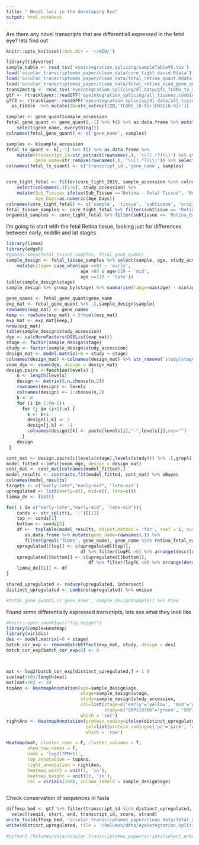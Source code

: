 ```yaml
---
title: " Novel loci in the developing Eye"
output: html_notebook
---
```



Are there any novel transcripts that are differentiall expressed in the fetal eye? lets find out 


```r
knitr::opts_knit$set(root.dir = '~/NIH/')
```


```r
library(tidyverse)
sample_table <- read_tsv('eyeintegration_splicing/sampleTableV6.tsv')
load('occular_transcriptomes_paper/clean_data/core_tight_david.Rdata')
load('occular_transcriptomes_paper/clean_data/fetal_retina_quant.Rdata') # i saved the quant as k
load('occular_transcriptomes_paper/clean_data/fetal_retina_eiad_gene_quant.Rdata')
tcons2mstrg <- read_tsv('eyeintegration_splicing/dl_data/gfc_TCONS_to_st_MSTRG.tsv.gz')
gtf <- rtracklayer::readGFF('eyeintegration_splicing/all_tissues.combined.gtf')
gff3 <- rtracklayer::readGFF('eyeintegration_splicing/dl_data/all_tissues.combined_transdecoderCDS.gff3.gz') %>% 
  as_tibble  %>% mutate(ID=str_extract(ID,'TCONS_[0-9]+|ENSG[0-9]+'))
```

```r
samples <- gene_quant$sample_accession
fetal_gene_quant <- gene_quant[,-1] %>% t() %>% as.data.frame %>% mutate(gene_name=rownames(.)) %>% 
    select(gene_name, everything())
colnames(fetal_gene_quant) <- c('gene_name', samples)

samples <- k$sample_accession
fetal_tx_quant <- k[,-1] %>% t() %>% as.data.frame %>%
    mutate(transcript_id=str_extract(rownames(.), '\\((.*?)\\)') %>% str_remove('\\(') %>% str_remove('\\)'), 
           gene_name=str_remove(rownames(.), '\\((.*?)\\)')) %>% select(transcript_id,gene_name, everything())
colnames(fetal_tx_quant) <- c('transcript_id','gene_name', samples)


core_tight_fetal <- filter(core_tight_2019, sample_accession %in% colnames(fetal_gene_quant)) %>% 
    select(colnames(.)[1:6], study_accession) %>%
    mutate(Sub_Tissue= ifelse(Sub_Tissue =="Retina - Fetal Tissue", 'Retina_Fetal.Tissue', 'Retina_Organoid'),
           Age_Days=as.numeric(Age_Days))
colnames(core_tight_fetal) <- c('sample', 'tissue', 'subtissue', 'origin', 'age', 'kept', 'study_accession')
fetal_tissue_samples <- core_tight_fetal %>% filter(subtissue == 'Retina_Fetal.Tissue', kept=='Kept') %>% arrange(age)
organoid_samples <- core_tight_fetal %>% filter(subtissue == 'Retina_Organoid', kept=='Kept') %>% arrange(age)
```


I'm going to start with the fetal Retina tissue, looking just for differences between early, middle and lat stages

```r
library(limma)
library(edgeR)
#gdata::keep(fetal_tissue_samples, fetal_gene_quant)
sample_design <- fetal_tissue_samples %>% select(sample, age, study_accession) %>%
    mutate(stage= case_when(age <=84 ~ 'early',
                            age >84 & age<119 ~ 'mid', 
                            age >=119 ~ 'late'))
table(sample_design$stage)
sample_design %>% group_by(stage) %>% summarise(range=max(age) - min(age))

gene_names <- fetal_gene_quant$gene_name
exp_mat <- fetal_gene_quant %>% .[,sample_design$sample] 
rownames(exp_mat) <- gene_names
keep <- rowSums(exp_mat) > 5*ncol(exp_mat)
exp_mat <- exp_mat[keep,]
nrow(exp_mat)
table(sample_design$study_accession)
dge <- calcNormFactors(DGEList(exp_mat))
stage <- factor(sample_design$stage)
study <- factor(sample_design$study_accession)
design_mat <- model.matrix(~0 + study + stage)
colnames(design_mat) <-colnames(design_mat) %>% str_remove('study|stage')
voom_dge <- voom(dge, design = design_mat)
design.pairs <-function(levels) {
    n <- length(levels)
    design <- matrix(0,n,choose(n,2))
    rownames(design) <- levels
    colnames(design) <- 1:choose(n,2)
    k <- 0
    for (i in 1:(n-1))
      for (j in (i+1):n) {
        k <- k+1
        design[i,k] <- 1
        design[j,k] <- -1
        colnames(design)[k] <- paste(levels[i],"-",levels[j],sep="")
      }
    design
 }

cont_mat <- design.pairs(c(levels(stage),levels(study))) %>% .[,grepl('early|mid|late', colnames(.))]
model_fitted <-lmFit(voom_dge, design = design_mat)
cont_mat <- cont_mat[colnames(model_fitted),]
model_results <- contrasts.fit(model_fitted, cont_mat) %>% eBayes
colnames(model_results)
targets <- c("early-late","early-mid", 'late-mid')
upregulated <- list(early=c(), mid=c(), late=c())
limma_de <- list()

for( i in c("early-late","early-mid", 'late-mid')){
    conds <- str_split(i, '-')[[1]]
    top <- conds[1]
    bottom <- conds[2]
    df <-  topTable(model_results, adjust.method = 'fdr', coef = i, number = 30000000, p.value = .05) %>% 
       as.data.frame %>% mutate(gene_name=rownames(.)) %>% 
       filter(grepl('TCONS', gene_name), gene_name %in% retina_fetal_exp)
    upregulated[[top]] <- c(upregulated[[top]],
                            df %>% filter(logFC >0) %>% arrange(desc(logFC)) %>%  pull(gene_name))
    upregulated[[bottom]] <- c(upregulated[[bottom]], 
                               df %>% filter(logFC <0) %>% arrange(desc(abs(logFC))) %>% pull(gene_name) )
    limma_de[[i]] <- df
}

shared_upregulated <- reduce(upregulated, intersect)  
distinct_upregulated <- combine(upregulated) %>% unique 

#fetal_gene_quant[,c('gene_name', sample_design$sample)] %>% View

```

Found some differentially expressed transcripts, lets see what they look like

```r
#knitr::opts_chunk$get("fig.height")
library(ComplexHeatmap)
library(viridis)
des <- model.matrix(~0 + stage)
batch_cor_exp <- removeBatchEffect(exp_mat, study, design = des)
batch_cor_exp[batch_cor_exp<0] <- 0



mat <- log2(batch_cor_exp[distinct_upregulated,] + 1 )
sum(mat>10)/length(mat)
mat[mat>10] <- 10
topAno <- HeatmapAnnotation(age=sample_design$age, 
                            stage=sample_design$stage, 
                            study=sample_design$study_accession,
                            col=list(stage=c('early'='yellow', 'mid'='orange', 'late'='red'),
                                     study=c("SRP119766"='green', "SRP105756"='purple', "SRP090040"='blue')),
                            which = 'col')
rightAno <- HeatmapAnnotation(protein_coding=ifelse(distinct_upregulated %in% gff3$ID, 'pc', 'nc'),
                              col=list(protein_coding=c('pc'='pink', 'nc'='white')),
                              which = 'row')

Heatmap(mat, cluster_rows = F, cluster_columns = T, 
        show_row_names = F,
        name = 'log2(TPM+1)',
        top_annotation = topAno, 
        right_annotation = rightAno,
        heatmap_width = unit(7, 'in'),
        heatmap_height = unit(12, 'in'),
        col = viridis(100), column_labels = sample_design$age)



```

Check conservation of sequences in fasta 
```r
diffexp_bed <- gtf %>% filter(transcript_id %in% distinct_upregulated, type == 'exon') %>% mutate(score=999) %>% 
  select(seqid, start, end, transcript_id, score, strand)
write_tsv(diffexp_bed, 'occular_transcriptomes_paper/clean_data/fetal_diffexp_noveltx.bed', col_names = F)
write(distinct_upregulated, file = '/Volumes/data/eyeintegration_splicing/testing/fetal_diff_Exp.txt', sep = '\n')
```

```bash
#python3 /Volumes/data/occular_transcriptomes_paper/scripts/select_entry_from_fasta.py --infasta /Volumes/eyeintegration_splicing/old_data_0901019/data/seqs/best_orfs.transdecoder.pep --txToKeep testing/fetal_diff_Exp.txt  --outfasta ~/NIH/occular_transcriptomes_paper/clean_data/fetal_diffexp_novel_tx.fa

```




